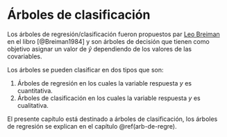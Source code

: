 # Árboles de clasificación {#arb-de-clasif}
Los árboles de regresión/clasificación fueron propuestos par [Leo Breiman](https://en.wikipedia.org/wiki/Leo_Breiman) en el libro [@Breiman1984] y son árboles de decisión que tienen como objetivo asignar un valor de $\hat{y}$ dependiendo de los valores de las covariables.

Los árboles se pueden clasificar en dos tipos que son:

1. Árboles de regresión en los cuales la variable respuesta $y$ es cuantitativa.
2. Árboles de clasificación en los cuales la variable respuesta $y$ es cualitativa.

El presente capítulo está destinado a árboles de clasificación, los árboles de regresión se explican en el capítulo \@ref(arb-de-regre).
